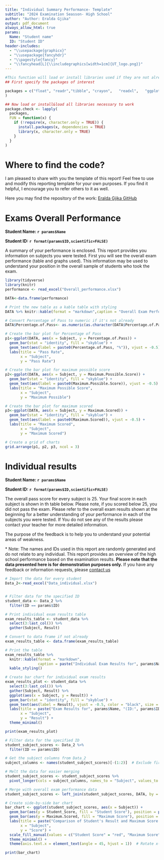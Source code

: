 ---
title: "Individual Summary Performance- Template"
subtitle: "2024 Examination Seasson- High School"
author: "Author: Eralda Gjika"
output: pdf_document
always_allow_html: true
params:
  Name: "Student name"
  ID: "Student ID"
header-includes:
  - "\\usepackage{graphicx}"
  - "\\usepackage{fancyhdr}"
  - "\\pagestyle{fancy}"
  - "\\fancyhead[L]{\\includegraphics[width=1cm]{UT_logo.png}}"
---

```{r include=FALSE}
#This function will load or install libraries used if they are not already installed.
## First specify the packages of interest

packages = c("float", "readr","tibble", "crayon", 	"readxl", 	"ggplot2", "dplyr", "glue", "knitr", "tidyverse", "scales",	"gridExtra", "RColorBrewer", "kableExtra", "tinytex",	"rmarkdown",	"latticeExtra", "writexl", "purrr","tm","wordcloud","xtable","openxlsx"
)

## Now load or install&load all libraries necessary to work
package.check <- lapply(
  packages,
  FUN = function(x) {
    if (!require(x, character.only = TRUE)) {
      install.packages(x, dependencies = TRUE)
      library(x, character.only = TRUE)
    }
  }
)
```

# Where to find the code?

I am pleased to share with you the template of this report! Feel free to use and modify this reporting template for your own purposes. If you find it helpful, I encourage you to refer others to it as well.

Here you may find the repository of the work: [Eralda Gjika GitHub](https://github.com/EGjika/Reporting-with-R-Markdown/tree/mai)


# Exams Overall Performance

**Student Name: `r params$Name`**

**Student ID: `r format(params$ID,scientific=FALSE)`**



A summary of your performance is enclosed. This report provides you information on subjects you were tested. First you will see the overall exam performance (table and graphs used). This information may be used to understand your position in the overall sample of students who took the exam.

```{r echo=FALSE, message=FALSE, warning=FALSE}
library(tidyverse)
library(knitr)
performance <- read_excel("Overall_performance.xlsx")

DATA<-data.frame(performance)

# Print the new table as a kable table with styling
DATA %>% knitr::kable(format = "markdown",caption = "Overall Exam Performance by Subject") %>% kable_styling()

```


```{r echo=FALSE, fig.cap="Overall Exam Performance by Subject", fig.height=6, fig.width=13}

# Convert Percentage of Pass to numeric if it's not already
DATA$Percentage.of.Pass<- as.numeric(as.character(DATA$Percentage.of.Pass))

# Create the bar plot for Percentage of Pass
p1<-ggplot(DATA, aes(x = Subject, y = Percentage.of.Pass)) +
  geom_bar(stat = "identity", fill = "skyblue") +
  geom_text(aes(label = paste0(Percentage.of.Pass, "%")), vjust = -0.5) +
  labs(title = "Pass Rate",
       x = "Subject",
       y = "Pass Rate")

# Create the bar plot for maximum possible score
p2<-ggplot(DATA, aes(x = Subject, y = Maximum.Possible.Score)) +
  geom_bar(stat = "identity", fill = "skyblue") +
  geom_text(aes(label = paste0(Maximum.Possible.Score)), vjust = -0.5) +
  labs(title = "Maximum Possible Score",
       x = "Subject",
       y = "Maximum Possible")

# Create the bar plot for maximum scored
p3<-ggplot(DATA, aes(x = Subject, y = Maximum.Scored)) +
  geom_bar(stat = "identity", fill = "skyblue") +
  geom_text(aes(label = paste0(Maximum.Scored)), vjust = -0.5) +
  labs(title = "Maximum Scored",
       x = "Subject",
       y = "Maximum Scored")

# Create a grid of charts
grid.arrange(p1, p2, p3, ncol = 3)
```


\newpage

# Individual results

**Student Name: `r params$Name`**

**Student ID: `r format(params$ID,scientific=FALSE)`**



The overall pass score for every subject is 25. Your final score in each subject is shown in th table below. Please note, if you scored below 25, you did not pass the exam. Please refer to the overall exam results shown at the beginning for a better understanding of your performance in each of the subjects you were tested. If You do not see any of the results please contact your teacher for more detailed information. 


The purpose of the feedback is to help you to understand your potential areas of weakness.

\* Note: The names and IDs used in this report are randomly generated and do not relate to any individual.
This report provides an overview of the high school performance based on the examination results. **Please note that the data presented here is for demonstration purposes only.**
If you have any feedback or information requests, please [contact us](mailto:your_email@example.com)


```{r echo=FALSE, fig.cap="Individual Exam Performance by Subject", fig.height=5, fig.width=4,message=FALSE, warning=FALSE}

# Import the data for every student
Data_2<-read_excel("Data_individual.xlsx")


# Filter data for the specified ID
student_data <- Data_2 %>%
  filter(ID == params$ID)

# Print individual exam results table
exam_results_table <- student_data %>%
  select(3:last_col()) %>%
  gather(Subject, Result)

# Convert to data frame if not already
exam_results_table <- data.frame(exam_results_table)

# Print the table
exam_results_table %>%
  knitr::kable(format = "markdown",
               caption = paste("Individual Exam Results for", params$Name, "(ID:", params$ID, ")")) %>%
  kable_styling()

# Create bar chart for individual exam results
exam_results_plot <- student_data %>%
  select(3:last_col()) %>%
  gather(Subject, Result) %>%
  ggplot(aes(x = Subject, y = Result)) +
  geom_bar(stat = "identity", fill = "skyblue") +
  geom_text(aes(label = Result), vjust = -0.5, color = "black", size = 3) +  # Display values on top of bars
  labs(title = paste("Exam Results for", params$Name, "(ID:", params$ID, ")"),
       x = "Subject",
       y = "Result") +
  theme_minimal()

print(exam_results_plot)

```


```{r eval=FALSE, fig.cap="Comparison of Student's Result and Maximum Score by Subject", fig.height=6, fig.width=10, include=FALSE}

# Filter data for the specified ID
student_subject_scores <- Data_2 %>%
  filter(ID == params$ID)

# Get the subject columns from Data_2
subject_columns <- names(student_subject_scores)[-(1:2)]  # Exclude first two columns (Name and ID)

# Melt the data for easier merging
student_subject_scores <- student_subject_scores %>%
  pivot_longer(cols = subject_columns, names_to = "Subject", values_to = "Student_Score")

# Merge with overall exam performance data
student_subject_scores <- left_join(student_subject_scores, DATA, by = "Subject")

# Create side-by-side bar chart
bar_chart <- ggplot(student_subject_scores, aes(x = Subject)) +
  geom_bar(aes(y = Student_Score, fill = "Student Score"), position = position_dodge(width = 0.9), stat = "identity") +
  geom_bar(aes(y = Maximum.Scored, fill = "Maximum Score"), position = position_dodge(width = 0.9), stat = "identity") +
  labs(title = paste("Comparison of Student's Result and Maximum Score by Subject for", params$Name, "(ID:", params$ID, ")"),
       x = "Subject",
       y = "Score") +
  scale_fill_manual(values = c("Student Score" = "red", "Maximum Score" = "blue")) +  # Color bars differently
  theme_minimal() +
  theme(axis.text.x = element_text(angle = 45, hjust = 1))  # Rotate x-axis labels for better readability

print(bar_chart)


```



